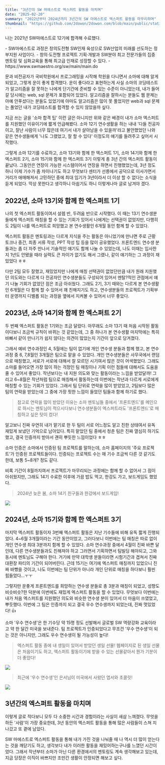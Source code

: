 ```yaml
---
title: "3년간의 SW 마에스트로 엑스퍼트 활동을 마치며"
date: "2025-02-20"
summary: "2022년부터 2024년까지 3년간의 SW 마에스트로 엑스퍼트 활동을 마무리하며"
thumbnail: "https://github.com/2dowon/2dowon.com/blob/main/public/static/images/post/writing/goodbye-soma-expert_cover.png?raw=true"
---
```



나는 2021년 SW마에스트로 12기에 합격해 수료했다. 


<Callout type="note" title="SW마에스트로">
- SW마에스트로 과정은 창의도전형 SW인재 육성으로 SW산업의 미래를 선도하는 정부지원 사업이다. 
- 창의·도전형 프로젝트 기획·개발과 SW분야 최고 전문가들의 집중 멘토링 및 심화교육을 통해 최고급 인재로 성장할 수 있다.
- https://www.swmaestro.org/sw/main/main.do
</Callout>


문과 비전공자가 국비학원에서 프로그래밍을 시작해 학원을 다니면서 소마에 대해 알게 되었고, 그렇게 운이 좋게 합격했다. 운이 좋다라고 표현하는게 사실 소마의 코딩테스트가 알고리즘을 잘 못하는 나에게 단기간에 준비할 수 있는 수준이 아니었는데, 내가 들어갈 당시에는 web, sql 문제가 포함되어 있었다. 알고리즘을 잘하시는 분들도 웹 문제는 아예 안푸셨다는 분들도 있었기에 아마도 알고리즘은 많이 못 풀었지만 web과 sql 문제는 풀었던 내가 코딩테스트를 합격할 수 있지 않았을까 싶다.

지금 쓰는 글을 '소마 합격 팁' 이런 글은 아니지만 위와 같은 배경이 내가 소마 엑스퍼트를 지원했던 이유이기에 짧게 언급해봤다. 소마 12기 연수생활을 하는 내내 '다들 전공자이고, 잘난 사람이 너무 많은데 여기서 내가 살아남을 수 있을까'라고 불안했었던 나와 같은 연수생들에게 '나도 그랬었고, 잘 할 수 있다' 이정도의 얘기를 들려주고 싶어서 시작했다.

그렇게 소마 12기를 수료하고, 소마 13기와 함께 한 엑스퍼트 1기, 소마 14기와 함께 한 엑스퍼트 2기, 소마 15기와 함께 한 엑스퍼트 3기 이렇게 총 3년 간의 엑스퍼트 활동이 끝났다. 그동안은 연장이 가능한 시스템이어서 연장을 하면서 진행했었는데, 3년 정도 하니 이제 기수가 좀 차이나기도 하고 무엇보다 센터가 선릉에서 공덕으로 이사가면서 거리가 애매해져서 고민하던 중에 최대 임기가 3년이라서 더 이상 할 수 없다는 소식을 듣게 되었다. 막상 못한다고 생각하니 아쉽기도 하니 이렇게나마 글로 남겨야 겠다.

## 2022년, 소마 13기와 함께 한 엑스퍼트 1기

나의 첫 엑스퍼트 활동이여서 설렘 반, 두려움 반으로 시작했다. 이 때는 13기 연수생분들에게 엑스퍼트 매칭을 할 수 있는 기회가 있어서 나에게는 선택권이 없었지만, 다행히도 2팀이 나를 엑스퍼트로 희망했고 본 연수생활인 6개월 동안 함께 할 수 있었다.

엑스퍼트 활동은 멘토링과는 다르게 지식을 주는 활동은 아니었기에 만나면 주로 근황 토크나 중간, 최종 서류 작성, PPT 작성 팁 등을 많이 공유했었다. 프론트엔드 연수생 분들과는 좀 더 자주 만나서 기술적인 얘기도 함께 나눌 수 있었는데, 나도 이때는 입사한지 1년도 안됐을 때라 실력도 큰 차이가 없기도 해서 그랬나, 같이 얘기하는 그 과정이 재밌었다 ㅎㅎ

다만 2팀 모두 잘했고, 재밌었지만 나에게 매칭 선택권이 없었던만큼 내가 원래 지원했던 의도와는 다르게 다 전공자인 연수생분들도 구성되어 있어서 멘탈?적인 관점에서 얘기 나눌 기회가 없었던 점은 조금 아쉬웠다. 그래도 2기, 3기 때와는 다르게 본 연수생활인 6개월은 다 함께 할 수 있어서 꽤 친해지기도 하고, 연수생분들의 프로젝트가 기획부터 운영까지 디벨롭 되는 과정을 옆에서 지켜볼 수 있어서 너무 좋았다.


## 2023년, 소마 14기와 함께 한 엑스퍼트 2기

두 번째 엑스퍼트 활동은 1기와는 조금 달랐다. 아무래도 소마 13기 때 처음 시작된 활동이다보니 조금씩 규칙이 바뀌는 것 같았는데, 그 중 하나가 본 연수생활 마지막에는 특히 바빠서 같이 만나기가 쉽지 않다는 의견이 많았는지 기간이 앞으로 당겨졌다.

그래서 예비 연수과정인 4, 5월에는 팀이 없기에 개인 연수생 분들과 함께 했고, 본 연수과정 중 6, 7,8월인 3개월은 팀으로 맡을 수 있었다. 
개인 연수생분들은 사무국에서 랜덤으로 매칭했고, 서로가 서로에 대해서 잘 모르던 시기여서 많은 것이 어색했었다. 그래도 소마를 들어오면 가장 많이 하는 걱정인 팀 매칭이나 기획 이런 점들에 대해서도 도움을 줄 수 있어서 좋았다. 작년보다는 내 지원 의도와 맞는 활동이라는 느낌을 받았달까!
그리고 6~8월은 작년처럼 팀으로 매칭해서 활동하는데 이번에는 작년과 다르게 서로에게 매칭할 수 있는 기회가 있었다. 그래서 팀 단위로 연락을 많이 받았었고, 2팀보다 많은 팀의 연락을 받았는데 그 중에 가장 핏한 느낌이 들었던 팀들과 함께 하기로 했다.

> 참고로 연락을 많이 받았던 이유는 소마 멘토님들 중에서 '프론트엔드'를 메인으로 하시는 멘토님이 적으시다보니 연수생분들이 엑스퍼트라도 '프론트엔드'로 매칭하고 싶은 탓이 컸다!

알고보니 진짜 우연히 내가 맡기로 한 두 팀이 서로 어느정도 알고 친한 상태여서 유독 재밌게 보냈던 기억으로 남아있다. 특히 맡았던 팀 중에서 청춘 팀은 진짜 열심히 하기도 했고, 결국 인증까지 받아서 괜히 뿌듯한 느낌이었다 ㅎㅎ


<Callout type="tip" title="소마 인증">
소마 인증은 소마에서 인증된 팀 프로젝트를 말하는데, 소마 홈페이지의 '주요 프로젝트'가 인증된 프로젝트들이다. 인증되는 프로젝트 수는  매 기수 조금씩 다른 것 같기도 한데, 보통 5~8개? 정도 같다.
</Callout>


비록 기간이 8월까지여서 프로젝트가 마무리되는 과정에는 함께 할 수 없어서 그 점이 아쉬웠지만, 그래도 14기 수료한 이후에 가끔 밥도 먹고, 한강도 가고, 보드게임도 했었다. 

> 2024년 늦은 봄, 소마 14기 친구들과 한강에서 보드게임!

![](/static/images/post/writing/goodbye-soma-expert-1.png)

## 2024년, 소마 15기와 함께 한 엑스퍼트 3기

마지막 엑스퍼트 활동이자 3번째 엑스퍼트 활동은 지난 기수들에 비해 유독 짧게 진행되었다. 4~6월 3개월이라는 기간 동안이었고, 그러다보니 이번에는 팀 매칭은 따로 없이 개인 연수생 최대 3분까지 함께 할 수 있었다. 소마 연수과정 중에서 4월이 진짜 바쁜 달인데, 다른 연수생분들과도 친해져야 하고 그러면서 기획하면서 팀빌딩 해야되고, 그와 동시에 멘토님도 구해야 한다. 거기에 만약 대학생 분들이라면 시험기간과 겹쳐서 진짜 대환장 파티의 기간이 되어버린다. 근데 15기는 여기에 엑스퍼트 매칭까지 있었으니 진짜 바빴을 것이고, 나도 이번에는 팀 단위가 아니라 개인 단위로 매칭을 하다보니 훨씬 힘들었다...ㅜㅜ

그렇지만 운좋게 프론트엔드를 희망하는 연수생 분들로 총 3분과 매칭이 되었고, 성향도 비슷비슷?한 덕분에 이번에도 재밌게 엑스퍼트 활동을 할 수 있었다. 무엇보다 이번에는 내가 처음 엑스퍼트를 지원했던 의도와 비슷한 연수생 분이 있어서 더 마음이 쓰였었고, 뿌듯했다. 이번에 그 팀은 인증까지 되고 결국 우수 연수생까지 되었는데, 진짜 멋있었다! 👍

<Callout type="tip" title="소마 우수 연수생">
소마 '우수 연수생'은 한 기수당 약 15명 정도 선발해서 글로벌 SW 역량강화 교육이라고 약 한 달간 미국을 보내준다. 팀 프로젝트가 인증되었다고 무조건 '우수 연수생'이 되는 것은 아니지만, 그래도 우수 연수생이 될 가능성이 높다!
</Callout>

> 엑스퍼트 활동 중에 내 생일이 있어서 받았던 생일 선물! 웹페이지로 된 생일 선물은 처음이기도 하고, 엑스퍼트 활동이기에 받을 수 있는 선물같아서 뭔가 기분이 더 좋았다!

![](/static/images/post/writing/goodbye-soma-expert-2.gif)

> 최근에 '우수 연수생'인 은서님이 미국에서 사왔던 엽서와 초콜릿!

![](/static/images/post/writing/goodbye-soma-expert-3.png)

## 3년간의 엑스퍼트 활동을 마치며

이렇게 글로 적다보니 모두 다 소중한 시간과 경험이라는 사실이 새삼 느껴졌다. 무엇을 하든 '사람'이 가장 중요한데, 3년 동안의 엑스퍼트 활동을 통해 많은 사람들이 스쳐 지나갔고 또 곁에 남았다. 

SW 마에스트로 엑스퍼트 활동을 통해 내가 가진 것을 나눠줄 때 나 역시 더 많이 얻는다는 것을 깨닫기도 하고, 생각보다 내가 이러한 활동을 재밌어하는구나를 느꼈던 시간이었다. 그래서 작년부터 소마가 아닌 다른 환경에서의 멘토링도 계속 생각해보고 있는데, 지금 당장은 이직이 바쁘지만 조만간 생활이 안정되면 해보고 싶다.